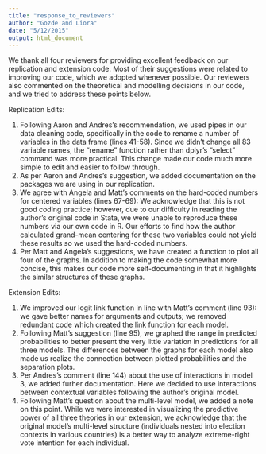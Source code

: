 ```yaml
---
title: "response_to_reviewers"
author: "Gozde and Liora"
date: "5/12/2015"
output: html_document
---
```


We thank all four reviewers for providing excellent feedback on our replication and extension code. Most of their suggestions were related to improving our code, which we adopted whenever possible. Our reviewers also commented on the theoretical and modelling decisions in our code, and we tried to address these points below. 

Replication Edits:

1) Following Aaron and Andres's recommendation, we used pipes in our data cleaning code, specifically in the code to rename a number of variables in the data frame (lines 41-58). Since we didn't change all 83 variable names, the "rename" function rather than dplyr's "select" command  was more practical. This change made our code much more simple to edit and easier to follow through. 
2) As per Aaron and Andres's suggestion, we added documentation on the packages we are using in our replication. 
3) We agree with Angela and Matt's comments on the hard-coded numbers for centered variables (lines 67-69): We acknowledge that this is not good coding practice; however, due to our difficulty in reading the author's original code in Stata, we were unable to reproduce these numbers via our own code in R. Our efforts to find how the author calculated grand-mean centering for these two variables could not yield these results so we used the hard-coded numbers.
4) Per Matt and Angela's suggestions, we have created a function to plot all four of the graphs.  In addition to making the code somewhat more concise, this makes our code more self-documenting in that it highlights the similar structures of these graphs.

Extension Edits:

1) We improved our logit link function in line with Matt's comment (line 93): we gave better names for arguments and outputs; we removed redundant code which created the link function for each model. 
2) Following Matt's suggestion (line 95), we graphed the range in predicted probabilities to better present the very little variation in predictions for all three models. The differences between the graphs for each model also made us realize the connection between plotted probabilities and the separation plots. 
3) Per Andres's comment (line 144) about the use of interactions in model 3, we added furher documentation. Here we decided to use interactions between contextual variables following the author's original model. 
4) Following Matt's question about the multi-level model, we added a note on this point. While we were interested in visualizing the predictive power of all three theories in our extension, we acknowledge that the original model's multi-level structure (individuals nested into election contexts in various countries) is a better way to analyze extreme-right vote intention for each individual.

